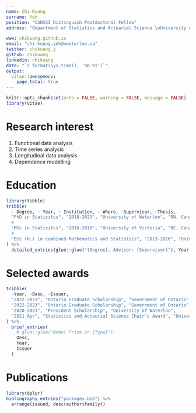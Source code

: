 ---
name: Chi-Kuang
surname: Yeh
position: "CANSSI Distinguish Postdoctoral Fellow"
address: "Department of Statistics and Actuarial Science \nUniversity of Waterloo"

www: chikuang.github.io
email: "chi-kuang.yeh@uwaterloo.ca"
twitter: chikuang_y
github: chikuang
linkedin: chikuang
date: "`r format(Sys.time(), '%B %Y')`"
output: 
  vitae::awesomecv:
    page_total: true
---

```{r setup, include=FALSE}
knitr::opts_chunk$set(echo = FALSE, warning = FALSE, message = FALSE)
library(vitae)
```

# Research interest
  1. Functional data analysis
  2. Time series analysis
  3. Longitudinal data analysis
  4. Dependence modelling

# Education

```{r}
library(tibble)
tribble(
  ~ Degree, ~ Year, ~ Institution, ~ Where, ~Supervisor, ~Thesis,
  "PhD in Statisitcs", "2018-2023", "University of Waterloo", "ON, Canada", "Gregory  Rice & Joel A. Dubin", "Methods in Functional Data Analysis: Forecast Evaluation, Robust Serial Dependence Measures, and a Spatial Factor Copula Model",
  #
  "MSc in Statisitcs", "2016-2018", "University of Victoria", "BC, Canada", "Julie Zhou", "Optimal Regression Design under Second-order Least Squares Estimator: Theory, Algorithm and Applications",
  #
  "BSc (H.) in combined Mathematics and Statistics", "2013-2016", "University of Victoria", "BC, Canada", "Julie Zhou", "NA"
) %>% 
  detailed_entries(glue::glue("{Degree}, Advisor: {Supervisor}"), Year, Institution, Where, glue::glue("Disseration: {Thesis}"))
```

# Selected awards

```{r}
tribble(
  ~Year, ~Desc, ~Issuer,
  "2022-2023", "Ontario Graduate Scholarship", "Government of Ontario",
  "2022-2023", "Ontario Graduate Scholarship", "Government of Ontario",
  "2020-2023", "President Scholarship", "University of Waterloo",
  "2021 Apr", "Statistics and Actaurial Science Chair's Award", "University of Waterloo"
) %>% 
  brief_entries(
    # glue::glue("Nobel Prize in {Type}"),
    Desc,
    Year, 
    Issuer
  )
```

# Publications

```{r}
library(dplyr)
bibliography_entries("packages.bib") %>%
  arrange(issued, desc(author$family))
```

